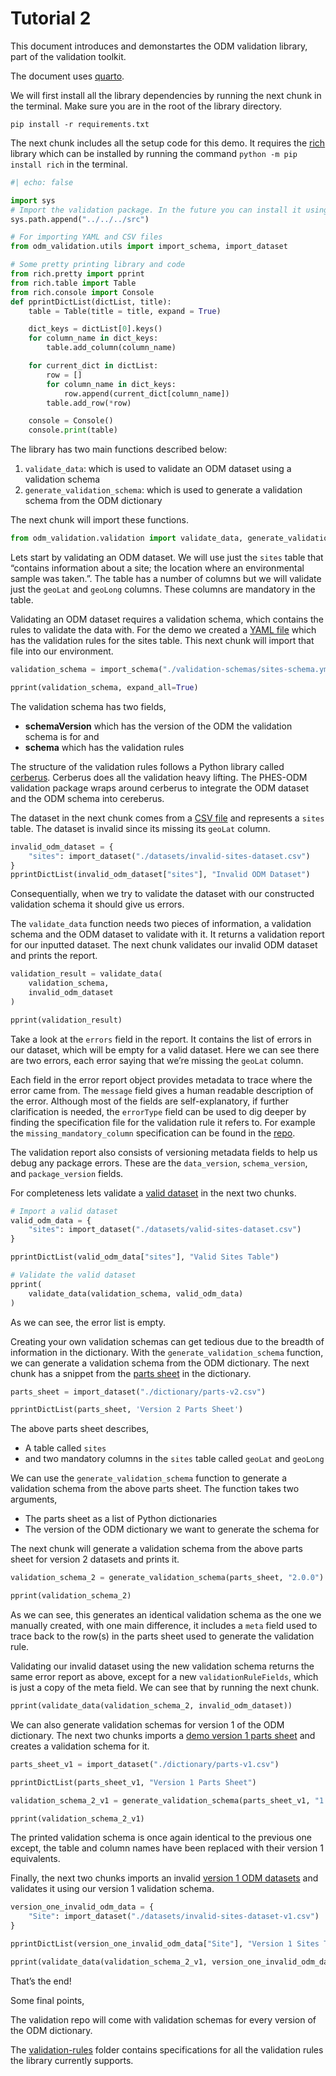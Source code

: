 # Tutorial 2

This document introduces and demonstartes the ODM validation library, part of the validation toolkit.

The document uses [quarto](https://quarto.org/).

We will first install all the library dependencies by running the next chunk in the terminal. Make sure you are in the root of the library directory.

`pip install -r requirements.txt`

The next chunk includes all the setup code for this demo. It requires the [rich](https://github.com/Textualize/rich) library which can be installed by running the command `python -m pip install rich` in the terminal.

```python
#| echo: false

import sys
# Import the validation package. In the future you can install it using pip
sys.path.append("../../../src")

# For importing YAML and CSV files
from odm_validation.utils import import_schema, import_dataset

# Some pretty printing library and code
from rich.pretty import pprint
from rich.table import Table
from rich.console import Console
def pprintDictList(dictList, title):
    table = Table(title = title, expand = True)

    dict_keys = dictList[0].keys()
    for column_name in dict_keys:
        table.add_column(column_name)

    for current_dict in dictList:
        row = []
        for column_name in dict_keys:
            row.append(current_dict[column_name])
        table.add_row(*row)

    console = Console()
    console.print(table)
```

The library has two main functions described below:

1. `validate_data`: which is used to validate an ODM dataset using a validation schema
2. `generate_validation_schema`: which is used to generate a validation schema from the ODM dictionary

The next chunk will import these functions.

```python
from odm_validation.validation import validate_data, generate_validation_schema
```

Lets start by validating an ODM dataset. We will use just the `sites` table that "contains information about a site; the location where an environmental sample was taken.". The table has a number of columns but we will validate just the `geoLat` and `geoLong` columns. These columns are mandatory in the table.

Validating an ODM dataset requires a validation schema, which contains the rules to validate the data with. For the demo we created a [YAML file](./validation-schemas/sites-schema.yml) which has the validation rules for the sites table. This next chunk will import that file into our environment.

```python
validation_schema = import_schema("./validation-schemas/sites-schema.yml")

pprint(validation_schema, expand_all=True)
```

The validation schema has two fields,

* **schemaVersion** which has the version of the ODM the validation schema is for and
* **schema** which has the validation rules

The structure of the validation rules follows a Python library called [cerberus](https://docs.python-cerberus.org/en/stable/schemas.html). Cerberus does all the validation heavy lifting. The PHES-ODM validation package wraps around cerberus to integrate the ODM dataset and the ODM schema into cereberus.

The dataset in the next chunk comes from a [CSV file](./datasets/invalid-sites-dataset.csv) and represents a `sites` table. The dataset is invalid since its missing its `geoLat` column.

```python
invalid_odm_dataset = {
    "sites": import_dataset("./datasets/invalid-sites-dataset.csv")
}
pprintDictList(invalid_odm_dataset["sites"], "Invalid ODM Dataset")
```

Consequentially, when we try to validate the dataset with our constructed validation schema it should give us errors.

The `validate_data` function needs two pieces of information, a validation schema and the ODM dataset to validate with it. It returns a validation report for our inputted dataset. The next chunk validates our invalid ODM dataset and prints the report.

```python
validation_result = validate_data(
    validation_schema,
    invalid_odm_dataset
)

pprint(validation_result)
```

Take a look at the `errors` field in the report. It contains the list of errors in our dataset, which will be empty for a valid dataset. Here we can see there are two errors, each error saying that we're missing the `geoLat` column.

Each field in the error report object provides metadata to trace where the error came from. The `message` field gives a human readable description of the error. Although most of the fields are self-explanatory, if further clarification is needed, the `errorType` field can be used to dig deeper by finding the specification file for the validation rule it refers to. For example the `missing_mandatory_column` specification can be found in the [repo](../../validation-rules/missing_mandatory_column.md).

The validation report also consists of versioning metadata fields to help us debug any package errors. These are the `data_version`, `schema_version`, and `package_version` fields.

For completeness lets validate a [valid dataset](./datasets/valid-sites-dataset.csv) in the next two chunks.

```python
# Import a valid dataset
valid_odm_data = {
    "sites": import_dataset("./datasets/valid-sites-dataset.csv")
}

pprintDictList(valid_odm_data["sites"], "Valid Sites Table")
```

```python
# Validate the valid dataset
pprint(
    validate_data(validation_schema, valid_odm_data)
)
```

As we can see, the error list is empty.

Creating your own validation schemas can get tedious due to the breadth of information in the dictionary. With the `generate_validation_schema` function, we can generate a validation schema from the ODM dictionary. The next chunk has a snippet from the [parts sheet](./dictionary/parts-v2.csv) in the dictionary.

```python
parts_sheet = import_dataset("./dictionary/parts-v2.csv")

pprintDictList(parts_sheet, 'Version 2 Parts Sheet')
```

The above parts sheet describes,

* A table called `sites`
* and two mandatory columns in the `sites` table called `geoLat` and `geoLong`

We can use the `generate_validation_schema` function to generate a validation schema from the above parts sheet. The function takes two arguments,

* The parts sheet as a list of Python dictionaries
* The version of the ODM dictionary we want to generate the schema for

The next chunk will generate a validation schema from the above parts sheet for version 2 datasets and prints it.

```python
validation_schema_2 = generate_validation_schema(parts_sheet, "2.0.0")

pprint(validation_schema_2)
```

As we can see, this generates an identical validation schema as the one we manually created, with one main difference, it includes a `meta` field used to trace back to the row(s) in the parts sheet used to generate the validation rule.

Validating our invalid dataset using the new validation schema returns the same error report as above, except for a new `validationRuleFields`, which is just a copy of the meta field. We can see that by running the next chunk.

```python
pprint(validate_data(validation_schema_2, invalid_odm_dataset))
```

We can also generate validation schemas for version 1 of the ODM dictionary. The next two chunks imports a [demo version 1 parts sheet](./dictionary/parts-v1.csv) and creates a validation schema for it.

```python
parts_sheet_v1 = import_dataset("./dictionary/parts-v1.csv")

pprintDictList(parts_sheet_v1, "Version 1 Parts Sheet")
```

```python
validation_schema_2_v1 = generate_validation_schema(parts_sheet_v1, "1.0.0")

pprint(validation_schema_2_v1)
```

The printed validation schema is once again identical to the previous one except, the table and column names have been replaced with their version 1 equivalents.

Finally, the next two chunks imports an invalid [version 1 ODM datasets](./datasets/invalid-sites-dataset-v1.csv) and validates it using our version 1 validation schema.

```python
version_one_invalid_odm_data = {
    "Site": import_dataset("./datasets/invalid-sites-dataset-v1.csv")
}

pprintDictList(version_one_invalid_odm_data["Site"], "Version 1 Sites Table")
```

```python
pprint(validate_data(validation_schema_2_v1, version_one_invalid_odm_data))
```

That's the end!

Some final points,

The validation repo will come with validation schemas for every version of the ODM dictionary.

The [validation-rules](../../validation-rules/) folder contains specifications for all the validation rules the library currently supports.
